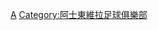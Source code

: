 {{Catnav|頁面分類|...|足球教练|足球教练 (按球队)|英格蘭球會領隊}}
{{Catnav|頁面分類|...|英格蘭足球|英格蘭足球俱樂部|阿士東維拉足球俱樂部}}
{{Catnav|頁面分類|...|英國足球|英格蘭足球|英格蘭球會領隊}}

[[Category:英格蘭球會領隊|A]]
[[Category:阿士東維拉足球俱樂部|Category:阿士東維拉足球俱樂部]]